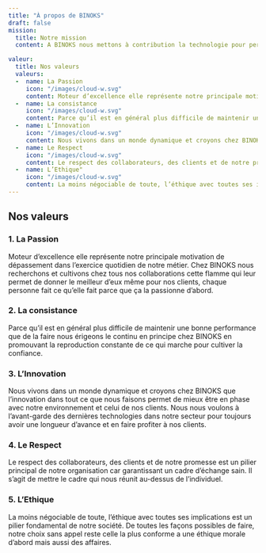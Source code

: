 ```yaml
---
title: "À propos de BINOKS"
draft: false
mission:
  title: Notre mission
  content: A BINOKS nous mettons à contribution la technologie pour permettre aux établissements scolaires une gestion plus ergonomique de leur administration et une meilleure expérience a leurs clients. Les dernières technologies applicatives ont permis de révolutionner positivement plusieurs secteurs d’activités et chez BINOKS nous faisons en sorte que l’éducation ne soit pas en reste. Notre ambition est de rendre ces innovations accessibles à tous les établissements scolaires quelle que soient leurs tailles dans le but de leur permettre d’être plus productifs et d’obtenir de meilleurs résultats.

valeur:
  title: Nos valeurs
  valeurs:
  -  name: La Passion
     icon: "/images/cloud-w.svg"
     content: Moteur d’excellence elle représente notre principale motivation de dépassement dans l’exercice quotidien de notre métier. Chez BINOKS nous recherchons et cultivons chez tous nos collaborations cette flamme qui leur permet de donner le meilleur d’eux même pour nos clients, chaque personne fait ce qu’elle fait parce que ça la passionne d’abord.
  -  name: La consistance
     icon: "/images/cloud-w.svg"
     content: Parce qu’il est en général plus difficile de maintenir une bonne performance que de la faire nous érigeons le continu en principe chez BINOKS en promouvant la reproduction constante de ce qui marche pour cultiver la confiance.
  -  name: L’Innovation
     icon: "/images/cloud-w.svg"
     content: Nous vivons dans un monde dynamique et croyons chez BINOKS que l’innovation dans tout ce que nous faisons permet de mieux être en phase avec notre environnement et celui de nos clients. Nous nous voulons à l’avant-garde des dernières technologies dans notre secteur pour toujours avoir une longueur d’avance et en faire profiter à nos clients.
  -  name: Le Respect
     icon: "/images/cloud-w.svg"
     content: Le respect des collaborateurs, des clients et de notre promesse est un pilier principal de notre organisation car garantissant un cadre d’échange sain. Il s’agit de mettre le cadre qui nous réunit au-dessus de l’individuel.
  -  name: L’Ethique"
     icon: "/images/cloud-w.svg"
     content: La moins négociable de toute, l’éthique avec toutes ses implications est un pilier fondamental de notre société. De toutes les façons possibles de faire, notre choix sans appel reste celle la plus conforme a une éthique morale d’abord mais aussi des affaires.
---
```


## Nos valeurs

### 1. La Passion

Moteur d’excellence elle représente notre principale motivation de dépassement dans l’exercice quotidien de notre métier. Chez BINOKS nous recherchons et cultivons chez tous nos collaborations cette flamme qui leur permet de donner le meilleur d’eux même pour nos clients, chaque personne fait ce qu’elle fait parce que ça la passionne d’abord.

### 2. La consistance

Parce qu’il est en général plus difficile de maintenir une bonne performance que de la faire nous érigeons le continu en principe chez BINOKS en promouvant la reproduction constante de ce qui marche pour cultiver la confiance.

### 3. L’Innovation

Nous vivons dans un monde dynamique et croyons chez BINOKS que l’innovation dans tout ce que nous faisons permet de mieux être en phase avec notre environnement et celui de nos clients. Nous nous voulons à l’avant-garde des dernières technologies dans notre secteur pour toujours avoir une longueur d’avance et en faire profiter à nos clients.

### 4. Le Respect

Le respect des collaborateurs, des clients et de notre promesse est un pilier principal de notre organisation car garantissant un cadre d’échange sain. Il s’agit de mettre le cadre qui nous réunit au-dessus de l’individuel.

### 5. L’Ethique

La moins négociable de toute, l’éthique avec toutes ses implications est un pilier fondamental de notre société. De toutes les façons possibles de faire, notre choix sans appel reste celle la plus conforme a une éthique morale d’abord mais aussi des affaires.
